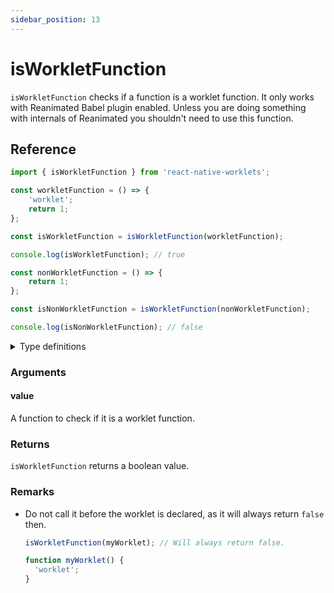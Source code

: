 ```yaml
---
sidebar_position: 13
---
```


# isWorkletFunction

`isWorkletFunction` checks if a function is a worklet function. It only works with Reanimated Babel plugin enabled. Unless you are doing something with internals of Reanimated you shouldn't need to use this function.

## Reference

```javascript
import { isWorkletFunction } from 'react-native-worklets';

const workletFunction = () => {
    'worklet';
    return 1;
};

const isWorkletFunction = isWorkletFunction(workletFunction);

console.log(isWorkletFunction); // true

const nonWorkletFunction = () => {
    return 1;
};

const isNonWorkletFunction = isWorkletFunction(nonWorkletFunction);

console.log(isNonWorkletFunction); // false
```

<details>
<summary>Type definitions</summary>

```typescript
type WorkletClosure = Record<string, unknown>;

export type WorkletStackDetails = [
  error: Error,
  lineOffset: number,
  columnOffset: number,
];

interface WorkletInitData {
  code: string;
  /** Only in dev builds. */
  location?: string;
  /** Only in dev builds. */
  sourceMap?: string;
  /** Only in dev builds. */
  version?: string;
}

interface WorkletProps {
  __closure: WorkletClosure;
  __workletHash: number;
  __initData: WorkletInitData;
  __init?: () => unknown;
  /** `__stackDetails` is removed after parsing. */
  __stackDetails?: WorkletStackDetails;
}

type WorkletFunction<
  TArgs extends unknown[] = unknown[],
  TReturn = unknown,
> = ((...args: TArgs) => TReturn) & WorkletProps;

function isWorkletFunction<
  Args extends unknown[] = unknown[],
  ReturnValue = unknown,
>(value: unknown): value is WorkletFunction<Args, ReturnValue>
```

</details>

### Arguments

#### value

A function to check if it is a worklet function.

### Returns

`isWorkletFunction` returns a boolean value.

### Remarks

- Do not call it before the worklet is declared, as it will always return `false` then. 

  ```ts
  isWorkletFunction(myWorklet); // Will always return false.

  function myWorklet() {
    'worklet';
  }
  ```




